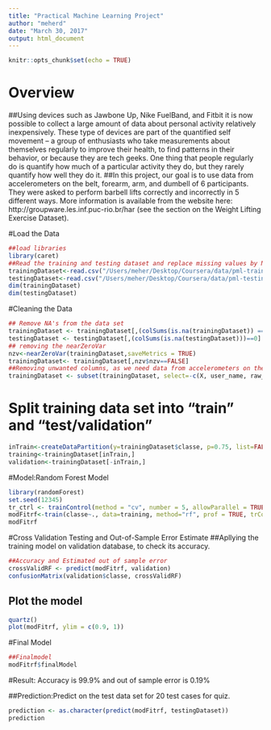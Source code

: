 ```yaml
---
title: "Practical Machine Learning Project"
author: "meherd"
date: "March 30, 2017"
output: html_document
---
```


```r
knitr::opts_chunk$set(echo = TRUE)
```

# Overview
##Using devices such as Jawbone Up, Nike FuelBand, and Fitbit it is now possible to collect a large amount of data about personal activity relatively inexpensively. These type of devices are part of the quantified self movement – a group of enthusiasts who take measurements about themselves regularly to improve their health, to find patterns in their behavior, or because they are tech geeks. One thing that people regularly do is quantify how much of a particular activity they do, but they rarely quantify how well they do it. 
##In this project, our goal is to use data from accelerometers on the belt, forearm, arm, and dumbell of 6 participants. They were asked to perform barbell lifts correctly and incorrectly in 5 different ways. More information is available from the website here: http://groupware.les.inf.puc-rio.br/har (see the section on the Weight Lifting Exercise Dataset).

#Load the Data
```r
##load libraries
library(caret)
##Read the training and testing dataset and replace missing values by NA
trainingDataset<-read.csv("/Users/meher/Desktop/Coursera/data/pml-training.csv",header = TRUE,na.strings = c("NA","",'#DIV/0!'))
testingDataset<-read.csv("/Users/meher/Desktop/Coursera/data/pml-testing.csv",header = TRUE,na.strings = c("NA","",'#DIV/0!'))
dim(trainingDataset)
dim(testingDataset)
```
#Cleaning the Data
```r
## Remove NA's from the data set
trainingDataset <- trainingDataset[,(colSums(is.na(trainingDataset)) == 0)]
testingDataset <- testingDataset[,(colSums(is.na(testingDataset)))==0]
## removing the nearZeroVar
nzv<-nearZeroVar(trainingDataset,saveMetrics = TRUE)
trainingDataset<- trainingDataset[,nzv$nzv==FALSE]
##Removing unwanted columns, as we need data from accelerometers on the belt, forearm, arm, and dumbell
trainingDataset <- subset(trainingDataset, select=-c(X, user_name, raw_timestamp_part_1, raw_timestamp_part_2, cvtd_timestamp))
```
# Split training data set into "train" and "test/validation" 
```r
inTrain<-createDataPartition(y=trainingDataset$classe, p=0.75, list=FALSE)
training<-trainingDataset[inTrain,]
validation<-trainingDataset[-inTrain,]
```
#Model:Random Forest Model
```r
library(randomForest)
set.seed(12345)
tr_ctrl <- trainControl(method = "cv", number = 5, allowParallel = TRUE)
modFitrf<-train(classe~., data=training, method="rf", prof = TRUE, trControl = tr_ctrl)
modFitrf
```
#Cross Validation Testing and Out-of-Sample Error Estimate
##Apllying the training model on validation database, to check its accuracy.
```r
##Accuracy and Estimated out of sample error
crossValidRF <- predict(modFitrf, validation)
confusionMatrix(validation$classe, crossValidRF)
```
## Plot the model
```r
quartz()
plot(modFitrf, ylim = c(0.9, 1))
```


#Final Model 
```r
##Finalmodel
modFitrf$finalModel
```
#Result: Accuracy is 99.9% and out of sample error is 0.19%

##Prediction:Predict on the test data set for 20 test cases for quiz.
```r
prediction <- as.character(predict(modFitrf, testingDataset))
prediction
```

